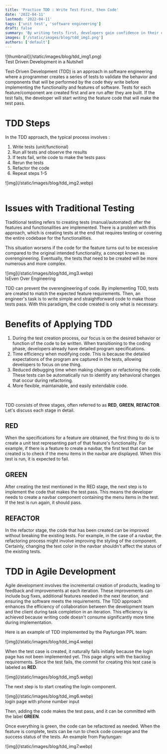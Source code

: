 ```yaml
---
title: 'Practice TDD : Write Test First, then Code'
date: '2022-04-11'
lastmod: '2022-04-11'
tags: ['unit test', 'software engineering']
draft: false
summary: 'By writing tests first, developers gain confidence in their codes functionality and are better equipped to catch and fix issues early in the development process, ultimately leading to more efficient and error-free software development.'
images: ['/static/images/blog/tdd_img1.png']
authors: ['default']
---
```


<div className={'flex items-center justify-center'}>
  ![thumbnail](/static/images/blog/tdd_img1.png)
</div>
<div className={'flex items-center justify-center'}>Test Driven Development in a Nutshell</div>

Test-Driven Development (TDD) is an approach in software engineering where a programmer creates a series of tests to validate the behavior and components that will be performed by the code they write before implementing the functionality and features of software. Tests for each feature/component are created first and are run after they are built. If the test fails, the developer will start writing the feature code that will make the test pass.

# TDD Steps

In the TDD approach, the typical process involves :

1. Write tests (unit/functional)
2. Run all tests and observe the results
3. If tests fail, write code to make the tests pass
4. Rerun the tests
5. Refactor the code
6. Repeat steps 1-5

<div className={'flex items-center justify-center'}>![img](/static/images/blog/tdd_img2.webp)</div>
<br />

# Issues with Traditional Testing

Traditional testing refers to creating tests (manual/automated) after the features and functionalities are implemented. There is a problem with this approach, which is creating tests at the end that requires testing or covering the entire codebase for the functionalities.

This situation worsens if the code for the feature turns out to be excessive compared to the original intended functionality, a concept known as overengineering. Eventually, the tests that need to be created will be more numerous and more complex.

<div className={'flex items-center justify-center'}>![img](/static/images/blog/tdd_img3.webp)</div>
<div className={'flex items-center justify-center'}>IsEven Over Engineering</div>

TDD can prevent the overengineering of code. By implementing TDD, tests are created to match the expected feature requirements. Then, an engineer's task is to write simple and straightforward code to make those tests pass. With this paradigm, the code created is only what is necessary.

# Benefits of Applying TDD

1. During the test creation process, our focus is on the desired behavior or function of the code to be written. When transitioning to the coding phase, developers already have detailed program specifications.
2. Time efficiency when modifying code. This is because the detailed expectations of the program are captured in the tests, allowing developers to focus on one thing.
3. Reduced debugging time when making changes or refactoring the code. These tests can be automatically run to identify any behavioral changes that occur during refactoring.
4. More flexible, maintainable, and easily extendable code.

<br />

TDD consists of three stages, often referred to as **RED**, **GREEN**, **REFACTOR**. Let's discuss each stage in detail.

## RED

When the specifications for a feature are obtained, the first thing to do is to create a unit test representing part of that feature's functionality. For example, if there is a feature to create a navbar, the first test that can be created is to check if the menu items in the navbar are displayed. When this test is run, it is expected to fail.

## GREEN

After creating the test mentioned in the RED stage, the next step is to implement the code that makes the test pass. This means the developer needs to create a navbar component containing the menu items in the test. If the test is run again, it should pass.

## REFACTOR

In the refactor stage, the code that has been created can be improved without breaking the existing tests. For example, in the case of a navbar, the refactoring process might involve improving the styling of the component. Certainly, changing the text color in the navbar shouldn't affect the status of the existing tests.

# TDD in Agile Development

Agile development involves the incremental creation of products, leading to feedback and improvements at each iteration. These improvements can include bug fixes, additional features needed in the next iteration, and ensuring the software meets the requirements. The TDD approach enhances the efficiency of collaboration between the development team and the client during task completion in an iteration. This efficiency is achieved because writing code doesn't consume significantly more time during implementation.

Here is an example of TDD implemented by the Paytungan PPL team:

<div className={'flex items-center justify-center'}>![img](/static/images/blog/tdd_img4.webp)</div>

When the test case is created, it naturally fails initially because the login page has not been implemented yet. This page aligns with the backlog requirements. Since the test fails, the commit for creating this test case is labeled as **RED**.

<div className={'flex items-center justify-center'}>![img](/static/images/blog/tdd_img5.webp)</div>

The next step is to start creating the login component.

<div className={'flex items-center justify-center'}>![img](/static/images/blog/tdd_img6.webp)</div>
<div className={'flex items-center justify-center text-center'}>
  login page with phone number input
</div>

Then, adding the code makes the test pass, and it can be committed with the label **GREEN**.

Once everything is green, the code can be refactored as needed. When the feature is complete, tests can be run to check code coverage and the success status of the tests. An example from Paytungan:

<div className={'flex items-center justify-center'}>![img](/static/images/blog/tdd_img7.webp)</div>
